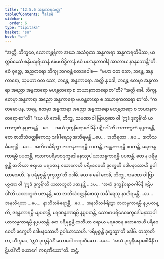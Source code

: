 ```yaml
---
title: "12.5.6 အန္ဓကာရသုတ္တ"
tableOfContents: false
sidebar:
  order: 6
type: "tipitaka"
basket: "su"
book: "sn"
---
```



<DynamicBreadcrumb />

<Division number="1116" book="sn" e="ch" v="18" p="446">

<Paragraph number="2384" book="sn">
“အတ္ထိ, ဘိက္ခဝေ, လောကန္တရိကာ အဃာ အသံဝုတာ အန္ဓကာရာ အန္ဓကာရတိမိသာ, ယတ္ထမိမေသံ စန္ဒိမသူရိယာနံ ဧဝံမဟိဒ္ဓိကာနံ ဧဝံ မဟာနုဘာဝါနံ အာဘာယ နာနုဘောန္တီ”တိ.
</Paragraph>

<Paragraph number="2385" book="sn">
ဧဝံ ဝုတ္တေ, အညတရော ဘိက္ခု ဘဂဝန္တံ ဧတဒဝေါစ—  “မဟာ ဝတ သော, ဘန္တေ, အန္ဓကာရော, သုမဟာ ဝတ သော, ဘန္တေ, အန္ဓကာရော. အတ္ထိ နု ခေါ, ဘန္တေ, ဧတမှာ အန္ဓကာရာ အညော အန္ဓကာရော မဟန္တတရော စ ဘယာနကတရော စာ”တိ? “အတ္ထိ ခေါ, ဘိက္ခု, ဧတမှာ အန္ဓကာရာ အညော အန္ဓကာရော မဟန္တတရော စ ဘယာနကတရော စာ”တိ.
</Paragraph>

<Paragraph number="2386" book="sn">
“ကတမော ပန, ဘန္တေ, ဧတမှာ အန္ဓကာရာ အညော အန္ဓကာရော မဟန္တတရော စ ဘယာနကတရော စာ”တိ? “ယေ ဟိ ကေစိ, ဘိက္ခု, သမဏာ ဝါ ဗြာဟ္မဏာ ဝါ ‘ဣဒံ ဒုက္ခန်’တိ ယထာဘူတံ နပ္ပဇာနန္တိ …ပေ…  ‘အယံ ဒုက္ခနိရောဓဂါမိနီ ပဋိပဒါ’တိ ယထာဘူတံ နပ္ပဇာနန္တိ, တေ ဇာတိသံဝတ္တနိကေသု သင်္ခါရေသု အဘိရမန္တိ …ပေ…  အဘိရတာ …ပေ…  အဘိသင်္ခရောန္တိ …ပေ…  အဘိသင်္ခရိတွာ ဇာတန္ဓကာရမ္ပိ ပပတန္တိ, ဇရန္ဓကာရမ္ပိ ပပတန္တိ, မရဏန္ဓကာရမ္ပိ ပပတန္တိ, သောကပရိဒေဝဒုက္ခဒေါမနဿုပါယာသန္ဓကာရမ္ပိ ပပတန္တိ. တေ န ပရိမုစ္စန္တိ ဇာတိယာ ဇရာယ မရဏေန သောကေဟိ ပရိဒေဝေဟိ ဒုက္ခေဟိ ဒေါမနဿေဟိ ဥပါယာသေဟိ. ‘န ပရိမုစ္စန္တိ ဒုက္ခသ္မာ’တိ ဝဒါမိ.
</Paragraph>

<Paragraph number="2387" book="sn">
ယေ စ ခေါ ကေစိ, ဘိက္ခု, သမဏာ ဝါ ဗြာဟ္မဏာ ဝါ ‘ဣဒံ ဒုက္ခန်’တိ ယထာဘူတံ ပဇာနန္တိ …ပေ…  ‘အယံ ဒုက္ခနိရောဓဂါမိနီ ပဋိပဒါ’တိ ယထာဘူတံ ပဇာနန္တိ, တေ ဇာတိသံဝတ္တနိကေသု သင်္ခါရေသု နာဘိရမန္တိ …ပေ…  အနဘိရတာ …ပေ…  နာဘိသင်္ခရောန္တိ …ပေ…  အနဘိသင်္ခရိတွာ ဇာတန္ဓကာရမ္ပိ နပ္ပပတန္တိ, ဇရန္ဓကာရမ္ပိ နပ္ပပတန္တိ, မရဏန္ဓကာရမ္ပိ နပ္ပပတန္တိ, သောကပရိဒေဝဒုက္ခဒေါမနဿုပါယာသန္ဓကာရမ္ပိ နပ္ပပတန္တိ. တေ ပရိမုစ္စန္တိ ဇာတိယာ ဇရာယ မရဏေန သောကေဟိ ပရိဒေဝေဟိ ဒုက္ခေဟိ ဒေါမနဿေဟိ ဥပါယာသေဟိ. ‘ပရိမုစ္စန္တိ ဒုက္ခသ္မာ’တိ ဝဒါမိ.
</Paragraph>

<Paragraph number="2388" book="sn">
တသ္မာတိဟ, ဘိက္ခဝေ, ‘ဣဒံ ဒုက္ခန်’တိ ယောဂေါ ကရဏီယော …ပေ…  ‘အယံ ဒုက္ခနိရောဓဂါမိနီ ပဋိပဒါ’တိ ယောဂေါ ကရဏီယော”တိ.

</Paragraph>
</Division>

<Paragraph number="2389" type="center" book="sn">
ဆဋ္ဌံ.
</Paragraph>